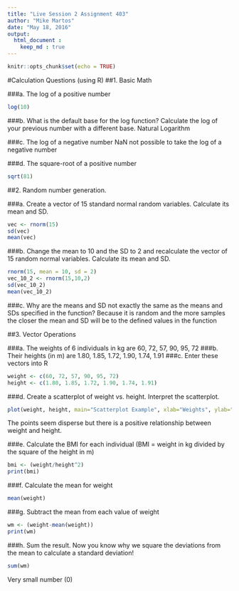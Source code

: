```yaml
---
title: "Live Session 2 Assignment 403"
author: "Mike Martos"
date: "May 18, 2016"
output: 
  html_document :
    keep_md : true
---
```


```r
knitr::opts_chunk$set(echo = TRUE)
```

#Calculation Questions (using R)
##1.	Basic Math

###a.	The log of a positive number
```r
log(10)
```
###b.	What is the default base for the log function? Calculate the log of your previous number with a different base.
Natural Logarithm

###c.	The log of a negative number 
NaN not possible to take the log of a negative number

###d.	The square-root of a positive number
```r
sqrt(81)
```

 
##2.	Random number generation.

###a.	Create a vector of 15 standard normal random variables. Calculate its mean and SD.
```r
vec <- rnorm(15)
sd(vec)
mean(vec)
```

 
###b.	Change the mean to 10 and the SD to 2 and recalculate the vector of 15 random normal variables. Calculate its mean and SD.
```r
rnorm(15, mean = 10, sd = 2)
vec_10_2 <- rnorm(15,10,2)
sd(vec_10_2)
mean(vec_10_2)
```

 
###c.	Why are the means and SD not exactly the same as the means and SDs specified in the function?
Because it is random and the more samples the closer the mean and SD will be to the defined values in the function

##3.	 Vector Operations

###a.	The weights of 6 individuals in kg are 60, 72, 57, 90, 95, 72
###b.	Their heights (in m) are 1.80, 1.85, 1.72, 1.90, 1.74, 1.91
###c.	Enter these vectors into R
```r
weight <- c(60, 72, 57, 90, 95, 72)
height <- c(1.80, 1.85, 1.72, 1.90, 1.74, 1.91)
```


###d.	Create a scatterplot of weight vs. height. Interpret the scatterplot.
```r
plot(weight, height, main="Scatterplot Example", xlab="Weights", ylab="Heights")
```

 
The points seem disperse but there is a positive relationship between weight and height.
 
###e.	Calculate the BMI for each individual (BMI = weight in kg divided by the square of the height in m)
```r
bmi <- (weight/height^2)
print(bmi)
```

 
###f.	Calculate the mean for weight
```r
mean(weight)
```


###g.	Subtract the mean from each value of weight
```r
wm <- (weight-mean(weight))
print(wm)
```

 
###h.	Sum the result. Now you know why we square the deviations from the mean to calculate a standard deviation!
```r
sum(wm)
```
Very small number (0)



